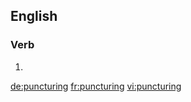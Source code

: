 ==English==

===Verb===
{{head|en}}

# {{present participle of|puncture}}

[[de:puncturing]]
[[fr:puncturing]]
[[vi:puncturing]]